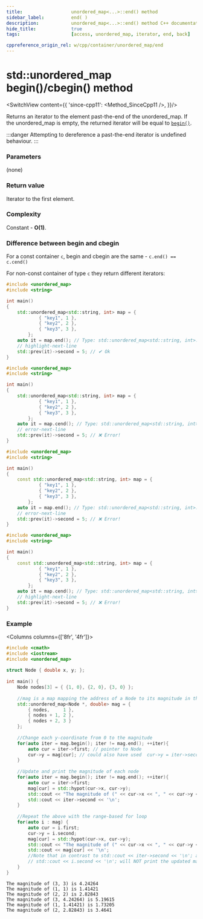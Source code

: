 ```yaml
---
title:					unordered_map<...>::end() method
sidebar_label:			end( )
description:			unordered_map<...>::end() method C++ documentation
hide_title:				true
tags:					[access, unordered_map, iterator, end, back]

cppreference_origin_rel: w/cpp/container/unordered_map/end
---
```



<!-- Terms -->

<!----------------- Codes ---------------------->

<!-- end() -->

# std::unordered_map begin()/cbegin() method

<SwitchView content={{
	'since-cpp11': <Method_SinceCpp11 />,
}}/>

Returns an <Tooltip title={Term_ContAlias_Iterator}>iterator</Tooltip> to the element past-the-end of the unordered_map.
If the unordered_map is empty, the returned iterator will be equal to [`begin()`](/docs/std/containers/maps/unordered-map/begin).

:::danger
Attempting to dereference a past-the-end iterator is <Tooltip title={Term_UndefinedBehaviour}>undefined behaviour</Tooltip>.
:::

### Parameters

(none)

### Return value

Iterator to the first element.

### Complexity

Constant - **O(1)**.

### Difference between begin and cbegin

For a const container `c`, begin and cbegin are the same - `c.end() == c.cend()`

For non-const container of type `c` they return different iterators:

<Tabs>
<TabItem value="non-const-container" label="Non const container" default>

<Tabs>
<TabItem value="begin" label="begin" default>

```cpp
#include <unordered_map>
#include <string>

int main()
{
    std::unordered_map<std::string, int> map = {
			{ "key1", 1 },
			{ "key2", 2 },
			{ "key3", 3 },
		};
    auto it = map.end(); // Type: std::unordered_map<std::string, int>::iterator
    // highlight-next-line
    std::prev(it)->second = 5; // ✔ Ok
}
```

</TabItem>
<TabItem value="cbegin" label="cbegin" default>

```cpp
#include <unordered_map>
#include <string>

int main()
{
    std::unordered_map<std::string, int> map = {
			{ "key1", 1 },
			{ "key2", 2 },
			{ "key3", 3 },
		};
    auto it = map.cend(); // Type: std::unordered_map<std::string, int>::const_iterator    
    // error-next-line
    std::prev(it)->second = 5; // ❌ Error! 
}
```

</TabItem>
</Tabs>

</TabItem>
<TabItem value="const-container" label="Const container">

<Tabs>
<TabItem value="begin" label="begin" default>

```cpp
#include <unordered_map>
#include <string>

int main()
{
    const std::unordered_map<std::string, int> map = {
			{ "key1", 1 },
			{ "key2", 2 },
			{ "key3", 3 },
		};
    auto it = map.end(); // Type: std::unordered_map<std::string, int>::const_iterator
    // error-next-line
    std::prev(it)->second = 5; // ❌ Error! 
}
```

</TabItem>
<TabItem value="cbegin" label="cbegin" default>

```cpp
#include <unordered_map>
#include <string>

int main()
{
    const std::unordered_map<std::string, int> map = {
			{ "key1", 1 },
			{ "key2", 2 },
			{ "key3", 3 },
		};
    auto it = map.cend(); // Type: std::unordered_map<std::string, int>::const_iterator
    // highlight-next-line
    std::prev(it)->second = 5; // ❌ Error! 
}
```

</TabItem>
</Tabs>

</TabItem>
</Tabs>

### Example

<Columns columns={['8fr', '4fr']}>
<div>

```cpp title='Main.cpp' showLineNumbers
#include <cmath>
#include <iostream>
#include <unordered_map>
 
struct Node { double x, y; };
 
int main() {
    Node nodes[3] = { {1, 0}, {2, 0}, {3, 0} };
 
    //mag is a map mapping the address of a Node to its magnitude in the plane
    std::unordered_map<Node *, double> mag = {
        { nodes,     1 },
        { nodes + 1, 2 },
        { nodes + 2, 3 }
    };
 
    //Change each y-coordinate from 0 to the magnitude
    for(auto iter = mag.begin(); iter != mag.end(); ++iter){
        auto cur = iter->first; // pointer to Node
        cur->y = mag[cur]; // could also have used  cur->y = iter->second;
    }
 
    //Update and print the magnitude of each node
    for(auto iter = mag.begin(); iter != mag.end(); ++iter){
        auto cur = iter->first;
        mag[cur] = std::hypot(cur->x, cur->y);
        std::cout << "The magnitude of (" << cur->x << ", " << cur->y << ") is ";
        std::cout << iter->second << '\n';
    }
 
    //Repeat the above with the range-based for loop
    for(auto i : mag) {
        auto cur = i.first;
        cur->y = i.second;
        mag[cur] = std::hypot(cur->x, cur->y);
        std::cout << "The magnitude of (" << cur->x << ", " << cur->y << ") is ";
        std::cout << mag[cur] << '\n';
        //Note that in contrast to std::cout << iter->second << '\n'; above, 
        // std::cout << i.second << '\n'; will NOT print the updated magnitude
    }
}
```

</div>
<div>

```plaintext title="Possible Output"
The magnitude of (3, 3) is 4.24264
The magnitude of (1, 1) is 1.41421
The magnitude of (2, 2) is 2.82843
The magnitude of (3, 4.24264) is 5.19615
The magnitude of (1, 1.41421) is 1.73205
The magnitude of (2, 2.82843) is 3.4641
```

</div>
</Columns>
